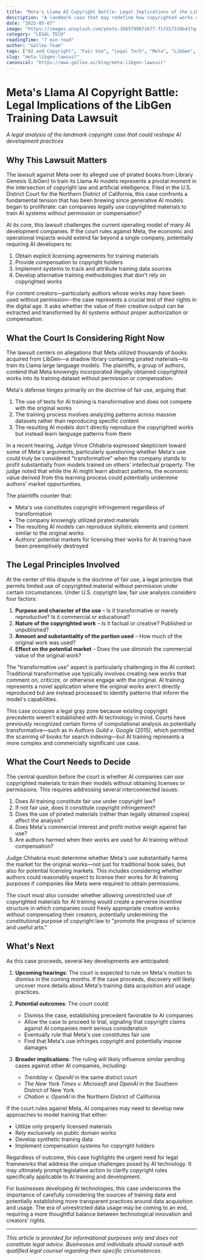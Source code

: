 ```yaml
---
title: "Meta's Llama AI Copyright Battle: Legal Implications of the LibGen Training Data Lawsuit"
description: "A landmark case that may redefine how copyrighted works can be used to train AI. Learn what's at stake for authors, developers, and the future of AI law."
date: "2025-05-07"
image: "https://images.unsplash.com/photo-1665799871677-f1fd17338b43?q=80&w=2014&auto=format&fit=crop&ixlib=rb-4.1.0&ixid=M3wxMjA3fDB8MHxwaG90by1wYWdlfHx8fGVufDB8fHx8fA%3D%3D"
category: "LEGAL TECH"
readingTime: "7 min read"
author: "Galleo Team"
tags: ["AI and Copyright", "Fair Use", "Legal Tech", "Meta", "LibGen", "AI Ethics", "Training Data", "IP Law"]
slug: "meta-libgen-lawsuit"
canonical: "https://www.galleo.ai/blog/meta-libgen-lawsuit"
---
```


# Meta's Llama AI Copyright Battle: Legal Implications of the LibGen Training Data Lawsuit

*A legal analysis of the landmark copyright case that could reshape AI development practices*

## Why This Lawsuit Matters

The lawsuit against Meta over its alleged use of pirated books from Library Genesis (LibGen) to train its Llama AI models represents a pivotal moment in the intersection of copyright law and artificial intelligence. Filed in the U.S. District Court for the Northern District of California, this case confronts a fundamental tension that has been brewing since generative AI models began to proliferate: can companies legally use copyrighted materials to train AI systems without permission or compensation?

At its core, this lawsuit challenges the current operating model of many AI development companies. If the court rules against Meta, the economic and operational impacts would extend far beyond a single company, potentially requiring AI developers to:

1. Obtain explicit licensing agreements for training materials
2. Provide compensation to copyright holders
3. Implement systems to track and attribute training data sources
4. Develop alternative training methodologies that don't rely on copyrighted works

For content creators—particularly authors whose works may have been used without permission—the case represents a crucial test of their rights in the digital age. It asks whether the value of their creative output can be extracted and transformed by AI systems without proper authorization or compensation.

## What the Court Is Considering Right Now

The lawsuit centers on allegations that Meta utilized thousands of books acquired from LibGen—a shadow library containing pirated materials—to train its Llama large language models. The plaintiffs, a group of authors, contend that Meta knowingly incorporated illegally obtained copyrighted works into its training dataset without permission or compensation.

Meta's defense hinges primarily on the doctrine of fair use, arguing that:

1. The use of texts for AI training is transformative and does not compete with the original works
2. The training process involves analyzing patterns across massive datasets rather than reproducing specific content
3. The resulting AI models don't directly reproduce the copyrighted works but instead learn language patterns from them

In a recent hearing, Judge Vince Chhabria expressed skepticism toward some of Meta's arguments, particularly questioning whether Meta's use could truly be considered "transformative" when the company stands to profit substantially from models trained on others' intellectual property. The judge noted that while the AI might learn abstract patterns, the economic value derived from this learning process could potentially undermine authors' market opportunities.

The plaintiffs counter that:
- Meta's use constitutes copyright infringement regardless of transformation
- The company knowingly utilized pirated materials
- The resulting AI models can reproduce stylistic elements and content similar to the original works
- Authors' potential markets for licensing their works for AI training have been preemptively destroyed

## The Legal Principles Involved

At the center of this dispute is the doctrine of fair use, a legal principle that permits limited use of copyrighted material without permission under certain circumstances. Under U.S. copyright law, fair use analysis considers four factors:

1. **Purpose and character of the use** – Is it transformative or merely reproductive? Is it commercial or educational?
2. **Nature of the copyrighted work** – Is it factual or creative? Published or unpublished?
3. **Amount and substantiality of the portion used** – How much of the original work was used?
4. **Effect on the potential market** – Does the use diminish the commercial value of the original work?

The "transformative use" aspect is particularly challenging in the AI context. Traditional transformative use typically involves creating new works that comment on, criticize, or otherwise engage with the original. AI training represents a novel application where the original works aren't directly reproduced but are instead processed to identify patterns that inform the model's capabilities.

This case occupies a legal gray zone because existing copyright precedents weren't established with AI technology in mind. Courts have previously recognized certain forms of computational analysis as potentially transformative—such as in *Authors Guild v. Google* (2015), which permitted the scanning of books for search indexing—but AI training represents a more complex and commercially significant use case.

## What the Court Needs to Decide

The central question before the court is whether AI companies can use copyrighted materials to train their models without obtaining licenses or permissions. This requires addressing several interconnected issues:

1. Does AI training constitute fair use under copyright law?
2. If not fair use, does it constitute copyright infringement?
3. Does the use of pirated materials (rather than legally obtained copies) affect the analysis?
4. Does Meta's commercial interest and profit motive weigh against fair use?
5. Are authors harmed when their works are used for AI training without compensation?

Judge Chhabria must determine whether Meta's use substantially harms the market for the original works—not just for traditional book sales, but also for potential licensing markets. This includes considering whether authors could reasonably expect to license their works for AI training purposes if companies like Meta were required to obtain permissions.

The court must also consider whether allowing unrestricted use of copyrighted materials for AI training would create a perverse incentive structure in which companies could freely appropriate creative works without compensating their creators, potentially undermining the constitutional purpose of copyright law to "promote the progress of science and useful arts."

## What's Next

As this case proceeds, several key developments are anticipated:

1. **Upcoming hearings**: The court is expected to rule on Meta's motion to dismiss in the coming months. If the case proceeds, discovery will likely uncover more details about Meta's training data acquisition and usage practices.

2. **Potential outcomes**: The court could:
   - Dismiss the case, establishing precedent favorable to AI companies
   - Allow the case to proceed to trial, signaling that copyright claims against AI companies merit serious consideration
   - Eventually rule that Meta's use constitutes fair use
   - Find that Meta's use infringes copyright and potentially impose damages

3. **Broader implications**: The ruling will likely influence similar pending cases against other AI companies, including:
   - *Tremblay v. OpenAI* in the same district court
   - *The New York Times v. Microsoft and OpenAI* in the Southern District of New York
   - *Chabon v. OpenAI* in the Northern District of California

If the court rules against Meta, AI companies may need to develop new approaches to model training that either:
- Utilize only properly licensed materials
- Rely exclusively on public domain works
- Develop synthetic training data
- Implement compensation systems for copyright holders

Regardless of outcome, this case highlights the urgent need for legal frameworks that address the unique challenges posed by AI technology. It may ultimately prompt legislative action to clarify copyright rules specifically applicable to AI training and development.

For businesses developing AI technologies, this case underscores the importance of carefully considering the sources of training data and potentially establishing more transparent practices around data acquisition and usage. The era of unrestricted data usage may be coming to an end, requiring a more thoughtful balance between technological innovation and creators' rights.

---

*This article is provided for informational purposes only and does not constitute legal advice. Businesses and individuals should consult with qualified legal counsel regarding their specific circumstances.*
